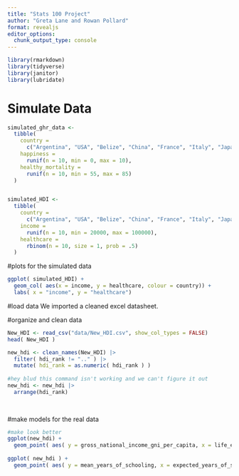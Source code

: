 ```yaml
---
title: "Stats 100 Project"
author: "Greta Lane and Rowan Pollard"
format: revealjs
editor_options: 
  chunk_output_type: console
---
```


```r
library(rmarkdown)
library(tidyverse)
library(janitor)
library(lubridate)

```

# Simulate Data
```r
simulated_ghr_data <-
  tibble(
    country =
      c("Argentina", "USA", "Belize", "China", "France", "Italy", "Japan", "Kenya", "Germany", "Canada"),
    happiness =
      runif(n = 10, min = 0, max = 10),
    healthy_mortality =
      runif(n = 10, min = 55, max = 85)
  )


simulated_HDI <-
  tibble(
    country =
      c("Argentina", "USA", "Belize", "China", "France", "Italy", "Japan", "Kenya", "Germany", "Canada"),
    income =
      runif(n = 10, min = 20000, max = 100000),
    healthcare =
      rbinom(n = 10, size = 1, prob = .5)
  )
```

#plots for the simulated data
```r
ggplot( simulated_HDI) +
  geom_col( aes(x = income, y = healthcare, colour = country)) +
  labs( x = "income", y = "healthcare")


```

#load data 
We imported a cleaned excel datasheet. 

#organize and clean data
```r
New_HDI <- read_csv("data/New_HDI.csv", show_col_types = FALSE)
head( New_HDI )

new_hdi <- clean_names(New_HDI) |>
  filter( hdi_rank != ".." ) |>
  mutate( hdi_rank = as.numeric( hdi_rank ) )
  
#hey blud this command isn't working and we can't figure it out
new_hdi <- new_hdi |>
  arrange(hdi_rank)
  
  
```

#make models for the real data
```r
#make look better
ggplot(new_hdi) +
  geom_point( aes( y = gross_national_income_gni_per_capita, x = life_expectancy_at_birth)) 
  
ggplot( new_hdi ) +
  geom_point( aes( y = mean_years_of_schooling, x = expected_years_of_schooling ))

```




